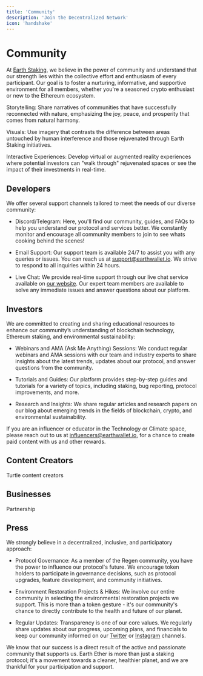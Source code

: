 ```yaml
---
title: 'Community'
description: 'Join the Decentralized Network'
icon: 'handshake'
---
```


# Community

At [Earth Staking](earthstaking.com), we believe in the power of community and understand that our strength lies within the collective effort and enthusiasm of every participant. 
Our goal is to foster a nurturing, informative, and supportive environment for all members, whether you're a seasoned crypto enthusiast or new to the Ethereum ecosystem.

Storytelling: Share narratives of communities that have successfully reconnected with nature, emphasizing the joy, peace, and prosperity that comes from natural harmony.

Visuals: Use imagery that contrasts the difference between areas untouched by human interference and those rejuvenated through Earth Staking initiatives.

Interactive Experiences: Develop virtual or augmented reality experiences where potential investors can "walk through" rejuvenated spaces or see the impact of their investments in real-time.

## Developers

We offer several support channels tailored to meet the needs of our diverse community:

- Discord/Telegram: Here, you'll find our community, guides, and FAQs to help you understand our protocol and services better. We constantly monitor and encourage all community members to join to see whats cooking behind the scenes!

- Email Support: Our support team is available 24/7 to assist you with any queries or issues. You can reach us at support@earthwallet.io. We strive to respond to all inquiries within 24 hours.

- Live Chat: We provide real-time support through our live chat service available on [our website](earthwallet.io). Our expert team members are available to solve any immediate issues and answer questions about our platform.

## Investors

We are committed to creating and sharing educational resources to enhance our community’s understanding of blockchain technology, Ethereum staking, and environmental sustainability:

- Webinars and AMA (Ask Me Anything) Sessions: We conduct regular webinars and AMA sessions with our team and industry experts to share insights about the latest trends, updates about our protocol, and answer questions from the community.

- Tutorials and Guides: Our platform provides step-by-step guides and tutorials for a variety of topics, including staking, bug reporting, protocol improvements, and more.

- Research and Insights: We share regular articles and research papers on our blog about emerging trends in the fields of blockchain, crypto, and environmental sustainability.

If you are an influencer or educator in the Technology or Climate space, please reach out to us at influencers@earthwallet.io, for a chance to create paid content with us and other rewards.

## Content Creators

Turtle content creators

## Businesses

Partnership

## Press

We strongly believe in a decentralized, inclusive, and participatory approach:

- Protocol Governance: As a member of the Regen community, you have the power to influence our protocol's future. We encourage token holders to participate in governance decisions, such as protocol upgrades, feature development, and community initiatives.

- Environment Restoration Projects & Hikes: We involve our entire community in selecting the environmental restoration projects we support. This is more than a token gesture - it's our community's chance to directly contribute to the health and future of our planet.

- Regular Updates: Transparency is one of our core values. We regularly share updates about our progress, upcoming plans, and financials to keep our community informed on our [Twitter](https://twitter.com/earthether_) or [Instagram](https://instagram.com/earthether) channels.

We know that our success is a direct result of the active and passionate community that supports us. Earth Ether is more than just a staking protocol; it's a movement towards a cleaner, healthier planet, and we are thankful for your participation and support.